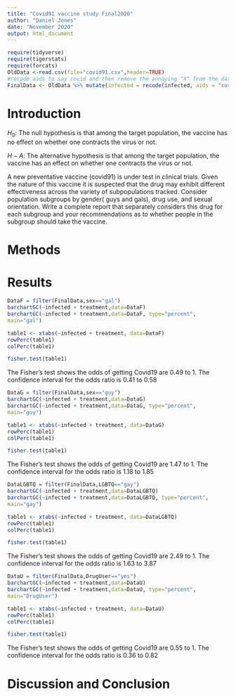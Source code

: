 ```yaml
---
title: "Covid91 vaccine study Final2020"
author: "Daniel Jones"
date: "November 2020"
output: html_document
---
```


```r
require(tidyverse)
require(tigerstats)
require(forcats)
OldData <-read.csv(file="covid91.csv",header=TRUE)
#recode aids to say covid and then remove the annoying "X" from the dataframe
FinalData <- OldData %>% mutate(infected = recode(infected, aids = "covid", none = "OK" )) %>% select(-one_of("X"))
```

# Introduction

<!--In this section you explain what you are trying to show.  Where did the data come from?  What is the research or other question you are trying to answer?.  If you skimp in this section expect to be marked down in your grade. Paint a picture of the project a couple of paragraphs is expected!-->

$H_0$: The null hypothesis is that among the target population, the vaccine has no effect on whether one contracts the virus or not.

$H-A$: The alternative hypothesis is that among the target population, the vaccine has an effect on whether one contracts the virus or not.


A new  preventative vaccine (covid91) is under test in clinical trials. Given the nature of this vaccine it is suspected that the drug may exhibit different effectiveness across the variety of subpopulations tracked. Consider population subgroups by gender( guys and gals), drug use, and sexual orientation. Write a complete report that separately considers this drug for each subgroup and your recommendations as to whether people in the subgroup should take the vaccine.

# Methods

<!--Decide on your methods:  use "variable analysis" or other appropriate descriptors.  Make sure to choose at least one graphical method and at least one numerical method. Discuss what data manipulations may be needed for example subsetting or other binning procedures and what sort of graphical displays and inferential tools will be used!-->

# Results

<!--Divide this section into two sub-sections:  One for your descriptive  results and one for your inferential results.!-->

```r
DataF = filter(FinalData,sex=="gal")
barchartGC(~infected + treatment,data=DataF)
barchartGC(~infected + treatment,data=DataF, type="percent",
main="gal")
```
```r
table1 <- xtabs(~infected + treatment, data=DataF)
rowPerc(table1)
colPerc(table1)
```
```r
fisher.test(table1)
```
The Fisher's test shows the odds of getting Covid19 are 0.49 to 1. The confidence interval for the odds ratio is 0.41 to 0.58

```r
DataG = filter(FinalData,sex=="guy")
barchartGC(~infected + treatment,data=DataG)
barchartGC(~infected + treatment,data=DataG, type="percent",
main="guy")
```

```r
table1 <- xtabs(~infected + treatment, data=DataG)
rowPerc(table1)
colPerc(table1)
```
```r
fisher.test(table1)
```
The Fisher's test shows the odds of getting Covid19 are 1.47 to 1. The confidence interval for the odds ratio is 1.18 to 1.85

```r
DataLGBTQ = filter(FinalData,LGBTQ=="gay")
barchartGC(~infected + treatment,data=DataLGBTQ)
barchartGC(~infected + treatment,data=DataLGBTQ, type="percent",
main="gay")
```

```r
table1 <- xtabs(~infected + treatment, data=DataLGBTQ)
rowPerc(table1)
colPerc(table1)
```
```r
fisher.test(table1)
```
The Fisher's test shows the odds of getting Covid19 are 2.49 to 1. The confidence interval for the odds ratio is 1.63 to 3.87

```r
DataU = filter(FinalData,DrugUser=="yes")
barchartGC(~infected + treatment,data=DataU)
barchartGC(~infected + treatment,data=DataU, type="percent",
main="DrugUser")
```

```r
table1 <- xtabs(~infected + treatment, data=DataU)
rowPerc(table1)
colPerc(table1)
```
```r
fisher.test(table1)
```

The Fisher's test shows the odds of getting Covid19 are 0.55 to 1. The confidence interval for the odds ratio is 0.36 to 0.82

# Discussion and Conclusion


<!--Discussion and conclusion here.  If you found a relationship be sure to consider whether the relationship occurs because one of the variavbles causes the other, or whether they perhasps are related for some other reason.  Watch the chapter 6 videos from the GeorgeTown videos collection.!-->
